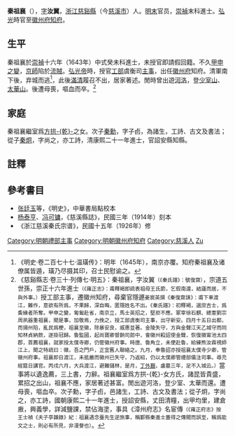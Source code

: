 {{明清人物信息框
| 姓名 = 秦祖襄
| 原名 =
| 圖片名稱= 秦祖襄.jpg
| 圖片大小 = 200px
| 圖片說明 = 秦祖襄像<ref>取自《浙江慈溪秦氏宗谱》</ref>
| 最高職務 = 徽州府知府
| 國家 = 大明
| 爵位 =
| 籍貫 = [[浙江|浙江]][[慈谿縣|慈谿縣]]
| 族裔 = 漢族
| 旗籍 = 
| 字號 = 字汝翼
| 諡號 = 
| 出生日期 = 明[[萬曆|萬曆]]四十一年（1613年）
| 出生地點 = [[浙江|浙江]][[慈谿縣|慈谿縣]]
| 逝世日期 = 清[[順治|順治]]十八年（1661年）
| 逝世地點 =[[浙江|浙江]][[慈谿縣|慈谿縣]]
| 墓葬 =
| 配偶 =
| 親屬 = 五世祖 [[秦宗道|秦宗道]]
| 出身 = 
*崇禎十六年（1643年）癸未科進士出身
| 經歷 = 
| 著作 =
}}

'''秦祖襄'''（{{bd|1613年||1661年||Qin秦}}），[[表字|字]]'''汝翼'''，[[浙江|浙江]][[慈谿縣|慈谿縣]]（今[[慈溪市|慈溪市]]）人。[[明末|明末]]官员，[[崇禎|崇禎]]末科進士。[[弘光帝|弘光]]時官至[[徽州府|徽州府]][[知府|知府]]。

==生平==
秦祖襄於[[崇禎|崇禎]]十六年（1643年）中式癸未科進士，未授官即請假回籍。不久[[甲申之變|甲申之變]]，[[京師|京師]]陷於[[流賊|流賊]]。[[弘光帝|弘光帝]]時，授官[[工部|工部]]虞衡司[[主事|主事]]，出任[[徽州府|徽州府]]知府。清軍南下後，弃城而逃<ref>《明史·卷二百七十七·温璜传》：明年（1645年），南京亦覆。知府秦祖襄及诸僚属皆遁，璜乃尽摄其印，召士民慰谕之。</ref>，此後[[滿清|滿清]]履召不出，居家著述。閒時曾出遊[[河洛|河洛]]，登[[少室山|少室山]]、[[太華山|太華山]]。後遭母喪，嘔血而卒。<ref>《慈谿縣志·卷三十·列傳七·明五》：秦祖襄，字汝翼<small>（《秦氏譜》：號復齋）</small>，宗道五世孫，崇正十六年進士<small>（《雍正志》：甫釋褐即疏表祖母王氏節，乞假南還，結廬而居，不與外事。）</small>授工部主事，遷徽州知府，尋棄官隱遯<small>姜宸英撰《秦復齋誄》：甫下車渡江，難作，意欲有所爲，不果歸，深自晦，匿隱姓名不出。《秦氏譜》：初釋褐，選庶吉士，爲夤緣者所奪。甲申之變，匍匐赴省，南京立，馬士英招之，堅拒不應。冢宰徐石麒、總憲劉宗周夙器重祖襄，聞是事，加敬焉，力挽之，授工部虞衡司主事，出守新安。四月十五日出都，而揚州陷，亂民爲梗，祖襄至徽，除暴安良，威惠並著。金陵失守，方與金聲江天乙城守而同知林貞納款，遂掛冠歸。魯監國，起尚寶卿督餉司郎中，會徽州殺詔使金聲，恢復徽甯池太四郡，首薦祖襄，就家授太僕寺卿，仍管徽州府事。時唐、魯角立，未便赴魯，給練熊汝霖視師江上，聞之特疏曰：徽，吾之門戶，正宜舊人聯絡之。九月，奉魯詔亦授祖襄太僕寺少卿，管徽州府事。祖襄即日渡江，未抵嚴而徽州已失守，乃返紹，仍以太僕卿管禮部儀注司事。尋充經筵日講官。丙戌六月，大兵渡江，避難儲林，是月，[[丁外艱|丁外艱]]，盧墓三年，足不入城云。）</small>當事將以遺逸薦，三上書，力辭。祖襄繼室爲方拱-{乾}-女方氏，諸昆皆貴盛，累招之出山，祖襄不應，家居著述甚富。閒出遊河洛，登少室、太華而還。遭母喪，嘔血卒。次子勳，字子卣，邑諸生，工詩、古文及書法；從子炯，字尚之，亦工詩，國朝康熙二十一年進士，授詔安縣，丈田清糧，出甲均里，建倉廒，興義學，詳減鹽課，禁佔海塗，事具《漳州府志》名宦傳<small>（《雍正府志》按 王士禎《夫子亭雜錄》紀：祖襄遇念臺先生逆旅事，稱鄞縣秦進士蓋得之傳聞而誤至，稱爲能文之士，則必有所見，非漫譽也）</small>。</ref>

==家庭==
秦祖襄繼室爲[[方拱乾|方拱-{乾}-]]之女。次子[[秦勳|秦勳]]，字子卣，為諸生，工詩、古文及書法；從子[[秦炯|秦炯]]，字尚之，亦工詩，清康熙二十一年進士，官詔安縣知縣。

==註釋==
{{reflist}}

==參考書目==
*[[张廷玉|张廷玉]]等，《明史》，中華書局點校本
*[[杨泰亨|杨泰亨]]、[[冯可镛|冯可镛]]，《慈溪縣誌》，民國三年（1914年）刻本
*《浙江慈溪秦氏宗谱》，民國十五年（1926年）修

{{start box}}
{{s-off}}
{{s-before|[[唐良懿|唐良懿]]}}
{{s-title|明朝徽州府知府|1643年－1645年}}
{{s-after|[[張學聖|張學聖]]|清朝知府}}
{{end box}}

{{崇禎十六年癸未科殿試金榜}}
{{DEFAULTSORT:Qin秦}}
[[Category:明朝禮部主事|Category:明朝禮部主事]]
[[Category:明朝徽州府知府|Category:明朝徽州府知府]]
[[Category:慈溪人|Category:慈溪人]]
[[Category:秦姓|Zu]]